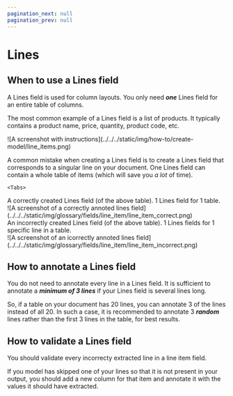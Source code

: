 ```yaml
---
pagination_next: null
pagination_prev: null
---
```



# Lines
<div class="utils-spacerBottom-md"></div>


## When to use a Lines field
  A Lines field is used for column layouts. You only need ***one*** Lines field for an entire table of columns. 
  
  The most common example of a Lines field is a list of products. It typically contains a product name, price, quantity, product code, etc. 
  

  <div>
    ![A screenshot with instructions](../../../static/img/how-to/create-model/line_items.png)
  </div>


A common mistake when creating a Lines field is to create a Lines field that corresponds to a singular line on your document. One Lines field can contain a whole table of items &lpar;which will save you *a lot* of time&rpar;.

    <Tabs>
  <TabItem value="example-1" label="Correct" default>
   <div class="image-backdrop utils-mb-10 utils-admonition-success-background">
        <div class="image-backdrop-caption">A correctly created Lines field &lpar;of the above table&rpar;. 1 Lines field for 1 table. </div>
       ![A screenshot of a correctly annoted lines field](../../../static/img/glossary/fields/line_item/line_item_correct.png)
    </div>
  </TabItem>

 <TabItem value="example-2" label="Incorrect" default>
     <div class="image-backdrop utils-mb-10 utils-admonition-danger-background">
                <div class="image-backdrop-caption">An incorrectly created Lines field &lpar;of the above table&rpar;. 1 Lines fields for 1 specific line in a table. </div>
       ![A screenshot of an icorrectly annoted lines field](../../../static/img/glossary/fields/line_item/line_item_incorrect.png)
    </div>
  </TabItem>

</Tabs>

<div class="utils-spacerBottom-md"></div>


## How to annotate a Lines field
You do not need to annotate every line in a Lines field. It is sufficient to annotate a ***minimum of 3 lines*** if your Lines field is several lines long. 

So, if a table on your document has 20 lines, you can annotate 3 of the lines instead of all 20. In such a case, it is recommended to annotate 3 ***random*** lines rather than the first 3 lines in the table, for best results.


<div class="utils-spacerBottom-md"></div>


## How to validate a Lines field
You should validate every incorrecty extracted line in a line item field. 

If you model has skipped one of your lines so that it is not present in your output, you should add a new column for that item and annotate it with the values it should have extracted. 